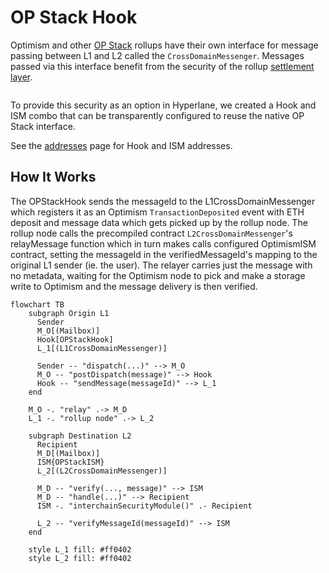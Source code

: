 # OP Stack Hook

Optimism and other [OP Stack](https://stack.optimism.io/) rollups have their own interface for message passing between L1 and L2 called the `CrossDomainMessenger`. Messages passed via this interface benefit from the security of the rollup [settlement layer](https://stack.optimism.io/docs/understand/landscape/#execution).

```solidity file=<rootDir>/node_modules/@hyperlane-xyz/core/contracts/interfaces/optimism/ICrossDomainMessenger.sol#L15-L19
```

To provide this security as an option in Hyperlane, we created a Hook and ISM combo that can be transparently configured to reuse the native OP Stack interface.

See the [addresses](../contract-addresses.mdx) page for Hook and ISM addresses.

## How It Works

The OPStackHook sends the messageId to the L1CrossDomainMessenger which registers it as an Optimism `TransactionDeposited` event with ETH deposit and message data which gets picked up by the rollup node.
The rollup node calls the precompiled contract `L2CrossDomainMessenger`'s relayMessage function which in turn makes calls configured OptimismISM contract, setting the messageId in the verifiedMessageId's mapping to the original L1 sender (ie. the user). The relayer carries just the message with no metadata, waiting for the Optimism node to pick and make a storage write to Optimism and the message delivery is then verified.

```mermaid
flowchart TB
    subgraph Origin L1
      Sender
      M_O[(Mailbox)]
      Hook[OPStackHook]
      L_1[(L1CrossDomainMessenger)]

      Sender -- "dispatch(...)" --> M_O
      M_O -- "postDispatch(message)" --> Hook
      Hook -- "sendMessage(messageId)" --> L_1
    end

    M_O -. "relay" .-> M_D
    L_1 -. "rollup node" .-> L_2

    subgraph Destination L2
      Recipient
      M_D[(Mailbox)]
      ISM{OPStackISM}
      L_2[(L2CrossDomainMessenger)]

      M_D -- "verify(..., message)" --> ISM
      M_D -- "handle(...)" --> Recipient
      ISM -. "interchainSecurityModule()" .- Recipient

      L_2 -- "verifyMessageId(messageId)" --> ISM
    end

    style L_1 fill: #ff0402
    style L_2 fill: #ff0402
```
